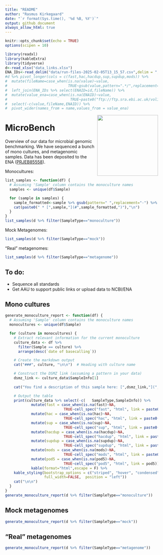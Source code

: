 ```yaml
---
title: "README"
author: "Rasmus Kirkegaard"
date: "`r format(Sys.time(), '%d %B, %Y')`"
output: github_document
always_allow_html: true
---
```




```r
knitr::opts_chunk$set(echo = TRUE)
options(scipen = 10)
```

```r
library(readxl)
library(kableExtra)
library(tidyverse)
d<-read_xlsx("data_links.xlsx")
ENA_IDs<-read_delim("data/run-files-2025-02-05T13_15_57.csv",delim = ";")
#d %>% pivot_longer(cols = c(fast,hac,hacdup,sup,supdup,mods)) %>%
#  mutate(fileName=case_when(is.na(value)~value,
#                            TRUE~gsub(value,pattern=".*/",replacement=""))) %>%
#  left_join(ENA_IDs %>% select(ENAID=id,fileName)) %>%
#  mutate(value_ena=case_when(is.na(ENAID)~value,
#                             TRUE~paste0("ftp://ftp.sra.ebi.ac.uk/vol1/run/",fileName))) %>%
#  select(-c(value,fileName,ENAID)) %>%
#  pivot_wider(names_from = name,values_from = value_ena)
```

<img align="right" src="images/microbench.jpg" width="200">

# MicroBench 

Overview of our data for microbial genomic benchmarking. We have sequenced a bunch of mono cultures, and metagenomic samples. Data has been deposited to the ENA ([PRJEB85558](https://www.ebi.ac.uk/ena/browser/view/PRJEB85558)). 

Monocultures:

```r
list_samples <- function(df) {
  # Assuming 'Sample' column contains the monoculture names
  samples <- unique(df$Sample) 

  for (sample in samples) {
    sample_formatted<-sample %>% gsub(pattern=" ",replacement="-") %>% tolower()
    cat(paste0(" * [",sample,"](#",sample_formatted,")"),"\n")
  }
}
list_samples(d %>% filter(SampleType=="monoculture"))
```

Mock Metagenomes:

```r
list_samples(d %>% filter(SampleType=="mock"))
```

"Real" metagenomes:

```r
list_samples(d %>% filter(SampleType=="metagenome"))
```

## To do:

 * Sequence all standards
 * Get AAU to support public links or upload data to NCBI/ENA

## Mono cultures

```r
generate_monoculture_report <- function(df) {
  # Assuming 'Sample' column contains the monoculture names
  monocultures <- unique(df$Sample) 

  for (culture in monocultures) {
    # Extract relevant information for the current monoculture
    culture_data <- df %>% 
      filter(Sample == culture) %>%
      arrange(desc(`date of basecalling`))

    # Create the markdown output
    cat("###", culture, "\n\n")  # Heading with culture name

    # Construct the DSMZ link (assuming a pattern in your data)
    dsmz_link <- culture_data$SampleInfo[1]
    
    cat("You find a description of this sample here: [",dsmz_link,"](",dsmz_link,")\n")

    # Output the table
    print(culture_data %>% select(-c(	SampleType,SampleInfo)) %>% 
            mutate(fast = case_when(is.na(fast)~NA,
                           TRUE~cell_spec("fast", "html", link = paste0("ftp://",fast)))) %>%
            mutate(hac = case_when(is.na(hac)~NA,
                           TRUE~cell_spec("hac", "html", link = paste0("ftp://",hac)))) %>%
            mutate(sup = case_when(is.na(sup)~NA,
                           TRUE~cell_spec("sup", "html", link = paste0("ftp://",sup)))) %>%
            mutate(hacdup = case_when(is.na(hacdup)~NA,
                           TRUE~cell_spec("hacdup", "html", link = paste0("ftp://",hacdup)))) %>%
            mutate(supdup = case_when(is.na(supdup)~NA,
                           TRUE~cell_spec("supdup", "html", link = paste0("ftp://",supdup)))) %>%
            mutate(mods = case_when(is.na(mods)~NA,
                           TRUE~cell_spec("mods", "html", link = paste0("ftp://",mods))))%>%
            mutate(pod5 = case_when(is.na(pod5)~NA,
                           TRUE~cell_spec("pod5", "html", link = pod5))) %>%
            kable(format="html",escape = F) %>%
    kable_styling(bootstrap_options = c("striped", "hover", "condensed", "responsive" ,"bordered"), 
                  full_width=FALSE,  position = "left"))
    cat("\n\n")
  }
}
generate_monoculture_report(d %>% filter(SampleType=="monoculture"))
```

## Mock metagenomes

```r
generate_monoculture_report(d %>% filter(SampleType=="mock"))
```

## "Real" metagenomes

```r
generate_monoculture_report(d %>% filter(SampleType=="metagenome"))
```



